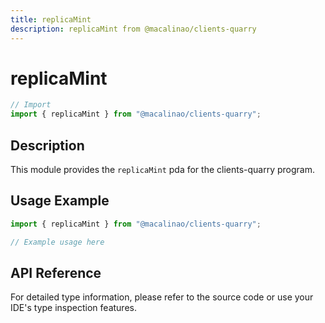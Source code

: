```yaml
---
title: replicaMint
description: replicaMint from @macalinao/clients-quarry
---
```


# replicaMint

```typescript
// Import
import { replicaMint } from "@macalinao/clients-quarry";
```

## Description

This module provides the `replicaMint` pda for the clients-quarry program.

## Usage Example

```typescript
import { replicaMint } from "@macalinao/clients-quarry";

// Example usage here
```

## API Reference

For detailed type information, please refer to the source code or use your IDE's type inspection features.
